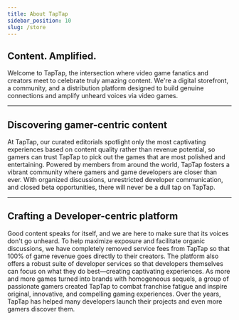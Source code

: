 ```yaml
---
title: About TapTap
sidebar_position: 10
slug: /store
---
```



## **Content. Amplified.**

Welcome to TapTap, the intersection where video game fanatics and creators meet to celebrate truly amazing content. We're a digital storefront, a community, and a distribution platform designed to build genuine connections and amplify unheard voices via video games. 

****


## **Discovering gamer-centric content**

At TapTap, our curated editorials spotlight only the most captivating experiences based on content quality rather than revenue potential, so gamers can trust TapTap to pick out the games that are most polished and entertaining. Powered by members from around the world, TapTap fosters a vibrant community where gamers and game developers are closer than ever. With organized discussions, unrestricted developer communication, and closed beta opportunities, there will never be a dull tap on TapTap.

****

## **Crafting a Developer-centric platform**

Good content speaks for itself, and we are here to make sure that its voices don't go unheard. To help maximize exposure and facilitate organic discussions, we have completely removed service fees from TapTap so that 100% of game revenue goes directly to their creators. The platform also offers a robust suite of developer services so that developers themselves can focus on what they do best—creating captivating experiences. As more and more games turned into brands with homogeneous sequels, a group of passionate gamers created TapTap to combat franchise fatigue and inspire original, innovative, and compelling gaming experiences. Over the years, TapTap has helped many developers launch their projects and even more gamers discover them.  
